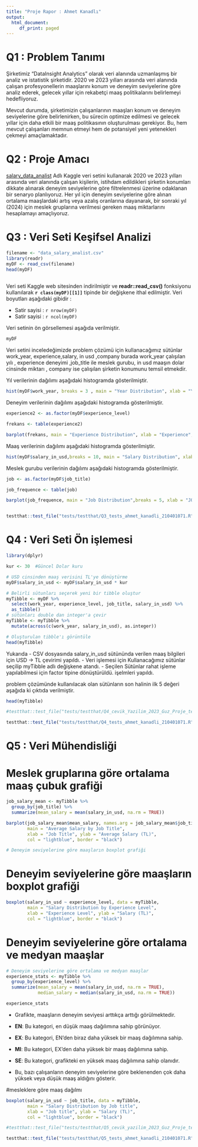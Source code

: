 ```yaml
---
title: "Proje Rapor : Ahmet Kanadlı"
output:
  html_document:
     df_print: paged
---
```


# Q1 : Problem Tanımı

Şirketimiz "DataInsight Analytics" olarak veri alanında uzmanlaşmış bir analiz ve istatistik şirketidir. 2020 ve 2023 yılları arasında veri alanında çalışan profesyonellerin maaşlarını konum ve deneyim seviyelerine göre analiz ederek, gelecek yıllar için rekabetçi maaş politikalarını belirlemeyi hedefliyoruz. 

Mevcut durumda, şirketimizin çalışanlarının maaşları konum ve deneyim seviyelerine göre belirlenirken, bu sürecin optimize edilmesi ve gelecek yıllar için daha etkili bir maaş politikasının oluşturulması gerekiyor. Bu, hem mevcut çalışanları memnun etmeyi hem de potansiyel yeni yetenekleri çekmeyi amaçlamaktadır.

# Q2 : Proje Amacı

[salary_data_analist](https://www.kaggle.com/datasets/willianoliveiragibin/salary-data-analist)
Adlı Kaggle veri setini kullanarak 2020 ve 2023 yılları arasında veri alanında çalışan kişilerin, istihdam edildikleri şirketin konumları dikkate alınarak deneyim seviyelerine göre filtrelenmesi üzerine odaklanan bir senaryo planlıyoruz. Her yıl için deneyim seviyelerine göre alınan ortalama maaşlardaki artış veya azalış oranlarına dayanarak, bir sonraki yıl (2024) için meslek gruplarına verilmesi gereken maaş miktarlarını hesaplamayı amaçlıyoruz.

# Q3 : Veri Seti Keşifsel Analizi

```r
filename <- "data_salary_analist.csv"
library(readr)
myDF <- read_csv(filename)
head(myDF)
 
```

Veri seti Kaggle web sitesinden indirilmiştir ve **readr::read_csv()** fonksiyonu kullanılarak **`r class(myDF)[[1]]`** tipinde bir değişkene ithal edilmiştir. Veri boyutları aşağıdaki gibidir :

- Satir sayisi : ```r nrow(myDF) ```
- Satir sayisi : ```r ncol(myDF) ```

Veri setinin ön görsellemesi aşağıda verilmiştir.

```r
myDF
```

Veri setini inceledeğimizde problem çözümü için kullanacağımız sütünlar work_year, experience,salary, in usd ,company
burada work_year çalışılan yılı , experience deneyimi ,job_title ile meslek gurubu, in usd maaşın dolar cinsinde miktarı , company ise çalışılan şirketin konumunu temsil etmekdir. 

Yıl verilerinin dağılımı aşağıdaki histogramda gösterilmiştir.
```r
hist(myDF$work_year, breaks = 3 , main = "Year Distribution", xlab = "Year", ylab = "Frequency", col = "lightblue", border = "black")
```

Deneyim verilerinin dağılımı aşağıdaki histogramda gösterilmiştir.
```r

experience2 <- as.factor(myDF$experience_level)

frekans <- table(experience2)

barplot(frekans, main = "Experience Distribution", xlab = "Experience", ylab = "Frequency", col = "lightblue", border = "black")


```

Maaş verilerinin dağılımı aşağıdaki histogramda gösterilmiştir.
```r

hist(myDF$salary_in_usd,breaks = 10, main = "Salary Distribution", xlab = "Salary", ylab = "Frequency", col = "lightblue", border = "black")

```

Meslek gurubu verilerinin dağılımı aşağıdaki histogramda gösterilmiştir.
```r

job <- as.factor(myDF$job_title)

job_frequence <- table(job)

barplot(job_frequence, main = "Job Distribution",breaks = 5, xlab = "JOB", ylab = "Frequency", col = "lightblue", border = "black")



```

```r
testthat::test_file("tests/testthat/Q3_tests_ahmet_kanadli_210401071.R")
```

# Q4 : Veri Seti Ön işlemesi


```r
library(dplyr)

kur <- 30  #Güncel Dolar kuru

# USD cinsinden maaş verisini TL'ye dönüştürme
myDF$salary_in_usd <- myDF$salary_in_usd * kur

# Belirli sütunları seçerek yeni bir tibble oluştur
myTibble <- myDF %>%
  select(work_year, experience_level, job_title, salary_in_usd) %>%
  as_tibble()
# sütünları double dan integer'a çevir
myTibble <- myTibble %>%
  mutate(across(c(work_year, salary_in_usd), as.integer))

# Oluşturulan tibble'ı görüntüle
head(myTibble)


```
Yukarıda 
- CSV dosyasında salary_in_usd sütününda verilen maaş bilgileri için USD -> TL çevirimi yapıldı.
- Veri işlemesi için Kullanacağımız sütünlar seçilip myTibble adlı değişkene atandı. 
- Seçilen Sütünlar rahat işleme yapılabilmesi için factor tipine dönüştürüldü.
işelmleri yapıldı.

problem çözümünde kullanılacak olan sütünların son halinin ilk 5 değeri aşağıda ki çıktıda verilmiştir.

```r
head(myTibble)

#testthat::test_file("tests/testthat/Q4_cevik_Yazilim_2023_Guz_Proje_test_ahmet_kanadli_210401071.R")
```

```r
testthat::test_file("tests/testthat/Q4_tests_ahmet_kanadli_210401071.R")
```


# Q5 : Veri Mühendisliği

# Meslek gruplarına göre ortalama maaş çubuk grafiği
```r


job_salary_mean <- myTibble %>%
  group_by(job_title) %>%
  summarize(mean_salary = mean(salary_in_usd, na.rm = TRUE))

barplot(job_salary_mean$mean_salary, names.arg = job_salary_mean$job_title,
        main = "Average Salary by Job Title",
        xlab = "Job Title", ylab = "Average Salary (TL)",
        col = "lightblue", border = "black")

# Deneyim seviyelerine göre maaşların boxplot grafiği


```

# Deneyim seviyelerine göre maaşların boxplot grafiği
```r
boxplot(salary_in_usd ~ experience_level, data = myTibble,
        main = "Salary Distribution by Experience Level",
        xlab = "Experience Level", ylab = "Salary (TL)",
        col = "lightblue", border = "black")
```

# Deneyim seviyelerine göre ortalama ve medyan maaşlar
```r
# Deneyim seviyelerine göre ortalama ve medyan maaşlar
experience_stats <- myTibble %>%
  group_by(experience_level) %>%
  summarize(mean_salary = mean(salary_in_usd, na.rm = TRUE),
            median_salary = median(salary_in_usd, na.rm = TRUE))

experience_stats

```
- Grafikte, maaşların deneyim seviyesi arttıkça arttığı görülmektedir. 

- **EN**: Bu kategori, en düşük maaş dağılımına sahip görünüyor.
- **EX**: Bu kategori, EN'den biraz daha yüksek bir maaş dağılımına sahip.
- **MI**: Bu kategori, EX'den daha yüksek bir maaş dağılımına sahip.
- **SE**: Bu kategori, grafikteki en yüksek maaş dağılımına sahip olanıdır.
- Bu, bazı çalışanların deneyim seviyelerine göre beklenenden çok daha yüksek veya düşük maaş aldığını gösterir.

#mesleklere göre maaş dağılmı
```r
boxplot(salary_in_usd ~ job_title, data = myTibble,
        main = "Salary Distribution by Job title",
        xlab = "Job title", ylab = "Salary (TL)",
        col = "lightblue", border = "black")

#testthat::test_file("tests/testthat/Q5_cevik_yazilim_2023_Guz_Proje_test_ahmet_kanadli_210401071.R")
```

```r
testthat::test_file("tests/testthat/Q5_tests_ahmet_kanadli_210401071.R")
````

